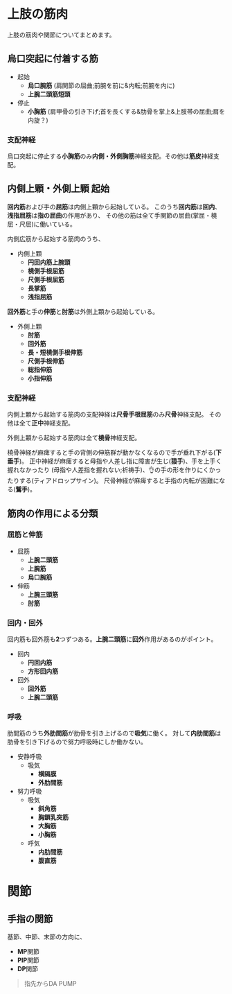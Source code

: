 # 上肢の筋肉
上肢の筋肉や関節についてまとめます。

## 烏口突起に付着する筋
- 起始
    - **烏口腕筋** (肩関節の屈曲;前腕を前に&内転;前腕を内に)
    - **上腕二頭筋短頭**
- 停止
    - **小胸筋** (肩甲骨の引き下げ;首を長くする&肋骨を掌上&上肢帯の屈曲;肩を内旋？)

### 支配神経
烏口突起に停止する**小胸筋**のみ**内側・外側胸筋**神経支配。その他は**筋皮**神経支配。


## 内側上顆・外側上顆 起始
**回内筋**および手の**屈筋**は内側上顆から起始している。
このうち**回内筋**は**回内**、**浅指屈筋**は**指の屈曲**の作用があり、
その他の筋は全て手関節の屈曲(掌屈・橈屈・尺屈)に働いている。

内側広筋から起始する筋肉のうち、

- 内側上顆
    - **円回内筋上腕頭**
    - **橈側手根屈筋**
    - **尺側手根屈筋**
    - **長掌筋**
    - **浅指屈筋**


**回外筋**と手の**伸筋**と**肘筋**は外側上顆から起始している。

- 外側上顆
    - **肘筋**
    - **回外筋**
    - **長・短橈側手根伸筋**
    - **尺側手根伸筋**
    - **総指伸筋**
    - **小指伸筋**

### 支配神経
内側上顆から起始する筋肉の支配神経は**尺骨手根屈筋**のみ**尺骨**神経支配。
その他は全て**正中**神経支配。

外側上顆から起始する筋肉は全て**橈骨**神経支配。

橈骨神経が麻痺すると手の背側の伸筋群が動かなくなるので手が垂れ下がる(**下垂手**)。
正中神経が麻痺すると母指や人差し指に障害が生じ(**猿手**)、手を上手く握れなかったり
(母指や人差指を握れない;祈祷手)、👌の手の形を作りにくかったりする(ティアドロップサイン)。
尺骨神経が麻痺すると手指の内転が困難になる(**鷲手**)。

## 筋肉の作用による分類

### 屈筋と伸筋
- 屈筋
    - **上腕二頭筋**
    - **上腕筋**
    - **烏口腕筋**
- 伸筋
    - **上腕三頭筋**
    - **肘筋**

### 回内・回外
回内筋も回外筋も**2**つずつある。**上腕二頭筋**に**回外**作用があるのがポイント。

- 回内
    - **円回内筋**
    - **方形回内筋**
- 回外
    - **回外筋**
    - **上腕二頭筋**

### 呼吸
肋間筋のうち**外肋間筋**が肋骨を引き上げるので**吸気**に働く。
対して**内肋間筋**は肋骨を引き下げるので努力呼吸時にしか働かない。

- 安静呼吸
    - 吸気
        - **横隔膜**
        - **外肋間筋**
- 努力呼吸
    - 吸気
        - **斜角筋**
        - **胸鎖乳突筋**
        - **大胸筋**
        - **小胸筋**
    - 呼気
        - **内肋間筋**
        - **腹直筋**

# 関節
## 手指の関節
基節、中節、末節の方向に、
- **MP**関節
- **PIP**関節
- **DP**関節

> 指先からDA PUMP
